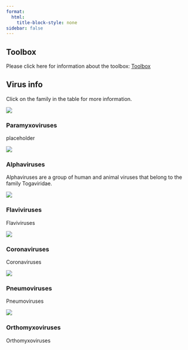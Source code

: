 ```yaml
---
format:
  html:
    title-block-style: none
sidebar: false
---
```


<!-- - - - -->

<!-- :::{ .g-col-md-8 .jumbotron } -->
<!-- ::::{ .display-1} -->
<!-- VirusBank -->
<!-- :::: -->
<!-- ::::{ .display-4} -->
<!-- Toolbox and virus info -->
<!-- :::: -->
<!-- ::: -->

<!-- - - - -->

## Toolbox

Please click here for information about the toolbox: [Toolbox](toolbox/index.qmd)

## Virus info

Click on the family in the table for more information.

::: {.grid .p-0 .rounded}

::: {.card .g-col-4}
::: {.card-img-top}
[![](/img/virus.jpg)](paramyxoviruses/index.qmd)
:::
::: {.card-body}
::: {.card-title }
### Paramyxoviruses
:::
::: {.card-text}
placeholder
:::
:::
:::

::: {.card .g-col-4 .g-col-4}
::: {.card-img-top}
[![](/img/virus.jpg)](alphaviruses/index.qmd)

:::
::: {.card-body}
::: {.card-title }
### Alphaviruses
:::
::: {.card-text}
Alphaviruses are a group of human and animal viruses that belong to the family Togaviridae.
:::
:::
:::

::: {.card .g-col-4 .g-col-4}
::: {.card-img-top}
[![](/img//virus.jpg)](flaviviruses/index.qmd)

:::
::: {.card-body}
::: {.card-title }
### Flaviviruses
:::
::: {.card-text}
Flaviviruses
:::
:::
:::

::: {.card .g-col-4 .g-col-4}
::: {.card-img-top}
[![](/img/virus.jpg)](coronaviruses/index.qmd)

:::
::: {.card-body}
::: {.card-title }
### Coronaviruses
:::
::: {.card-text}
Coronaviruses
:::
:::
:::

::: {.card .g-col-4 .g-col-4}
::: {.card-img-top}
[![](/img/virus.jpg)](pneumoviruses/index.qmd)

:::
::: {.card-body}
::: {.card-title }
### Pneumoviruses
:::
::: {.card-text}
Pneumoviruses
:::
:::
:::

::: {.card .g-col-4 .g-col-4}
::: {.card-img-top}
[![](/img/virus.jpg)](orthomyxoviruses/index.qmd)

:::
::: {.card-body}
::: {.card-title }
### Orthomyxoviruses
:::
::: {.card-text}
Orthomyxoviruses
:::
:::
:::

:::
